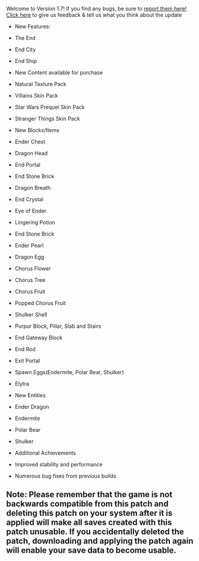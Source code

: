 Welcome to Version 1.7! If you find any bugs, be sure to [report them here!](http://bugs.mojang.com/)  
[Click here](http://feedback.minecraft.net/) to give us feedback & tell us what you think about the update

-   New Features:

-   The End
-   End City
-   End Ship

-   New Content available for purchase

-   Natural Texture Pack
-   Villains Skin Pack
-   Star Wars Prequel Skin Pack
-   Stranger Things Skin Pack

-   New Blocks/Items

-   Ender Chest
-   Dragon Head
-   End Portal
-   End Stone Brick
-   Dragon Breath
-   End Crystal
-   Eye of Ender
-   Lingering Potion
-   End Stone Brick
-   Ender Pearl
-   Dragon Egg
-   Chorus Flower
-   Chorus Tree
-   Chorus Fruit
-   Popped Chorus Fruit
-   Shulker Shell
-   Purpur Block, Pillar, Slab and Stairs
-   End Gateway Block
-   End Rod
-   Exit Portal
-   Spawn Eggs(Endermite, Polar Bear, Shulker)
-   Elytra

-   New Entities

-   Ender Dragon
-   Endermite
-   Polar Bear
-   Shulker

-   Additional Achievements
-   Improved stability and performance
-   Numerous bug fixes from previous builds

## **Note:** Please remember that the game is not backwards compatible from this patch and deleting this patch on your system after it is applied will make all saves created with this patch unusable. If you accidentally deleted the patch, downloading and applying the patch again will enable your save data to become usable.